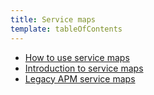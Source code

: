 ```yaml
---
title: Service maps
template: tableOfContents
---
```


* [How to use service maps](/docs/understand-dependencies/understand-system-dependencies/service-maps/how-use-service-maps)
* [Introduction to service maps](/docs/understand-dependencies/understand-system-dependencies/service-maps/introduction-service-maps)
* [Legacy APM service maps](/docs/understand-dependencies/understand-system-dependencies/service-maps/service-maps-apm)

